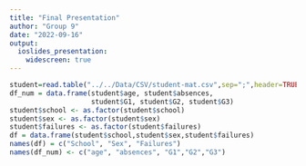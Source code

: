 ```yaml
---
title: "Final Presentation"
author: "Group 9"
date: "2022-09-16"
output: 
  ioslides_presentation:
    widescreen: true
---
```


```r
student=read.table("../../Data/CSV/student-mat.csv",sep=";",header=TRUE)
df_num = data.frame(student$age, student$absences, 
                    student$G1, student$G2, student$G3)
student$school <- as.factor(student$school)
student$sex <- as.factor(student$sex)
student$failures <- as.factor(student$failures)
df = data.frame(student$school,student$sex,student$failures)
names(df) = c("School", "Sex", "Failures")
names(df_num) <- c("age", "absences", "G1","G2","G3")
```